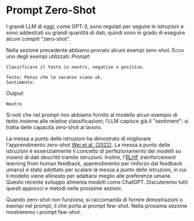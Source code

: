 # Prompt Zero-Shot
I grandi LLM di oggi, come GPT-3, sono regolati per seguire le istruzioni e sono addestrati su grandi quantità di dati; quindi sono in grado di eseguire alcuni compiti "zero-shot".

Nella sezione precedente abbiamo provato alcuni esempi zero-shot. Ecco uno degli esempi utilizzati:
*Prompt:*
```
Classificare il testo in neutro, negativo o positivo. 

Testo: Penso che le vacanze siano ok.
Sentimento:
```

*Output:*
```
Neutro
```

Si noti che nel prompt non abbiamo fornito al modello alcun esempio di testo insieme alle relative classificazioni; l'LLM capisce già il "sentiment": si tratta delle capacità zero-shot al lavoro.

La messa a punto delle istruzioni ha dimostrato di migliorare l'apprendimento zero-shot [Wei et al. (2022)](https://arxiv.org/pdf/2109.01652.pdf). La messa a punto delle istruzioni è essenzialmente il concetto di perfezionamento dei modelli su insiemi di dati descritti tramite istruzioni. Inoltre, l'[RLHF](https://arxiv.org/abs/1706.03741) (reinforcement learning from human feedback, apprendimento per rinforzo dal feedback umano) è stato adottato per scalare la messa a punto delle istruzioni, in cui il modello viene allineato per adattarsi meglio alle preferenze umane. Questo recente sviluppo alimenta modelli come ChatGPT. Discuteremo tutti questi approcci e metodi nelle prossime sezioni.

Quando zero-shot non funziona, si raccomanda di fornire dimostrazioni o esempi nel prompt, il che porta ai prompt few-shot. Nella prossima sezione mostreremo i prompt few-shot.

